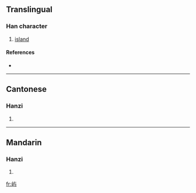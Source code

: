{{also|嶼}}
==Translingual==

===Han character===
{{Han char|rn=46|rad=山|as=03|sn=6|four=|canj=山卜尸一 (UYSM)}}

# [[island]]

====References====
* {{Han ref|kx=0307.271|hdz=10761.060|uh=5C7F|ud=23679}}

----

==Cantonese==

===Hanzi===
{{yue-hanzi|jyut=|y=jeui6, yu4}}

# {{defn|Cantonese}}

----

==Mandarin==

===Hanzi===
{{cmn-hanzi|tra=嶼|pin=[[yǔ]] ([[yu3]])|wg=yü<sup>3</sup>}}

# {{defn|Mandarin}}

[[fr:屿]]